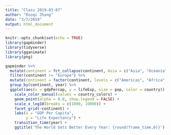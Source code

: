 ```yaml
---
title: "Class 2019-03-07"
author: "Ruoqi Zhang"
date: "3/7/2019"
output: html_document
---
```


```r
knitr::opts_chunk$set(echo = TRUE)
library(gapminder)
library(tidyverse)
library(gganimate)
library(png)
```

```r
gapminder %>% 
  mutate(continent = fct_collapse(continent, Asia = c("Asia", "Oceania"))) %>% 
  filter(continent != "Europe") %>% 
  mutate(continent = factor(continent, levels = c("Americas", "Africa", "Asia"))) %>% 
  group_by(continent, year) %>% 
  ggplot(aes(x = gdpPercap, y = lifeExp, size = pop, color = country)) +
    scale_color_manual(values = country_colors) +
    geom_point(alpha = 0.8, show.legend = FALSE) +
    scale_x_log10(breaks = c(1000, 10000)) +
    facet_grid(~continent) +
    labs(x = "GDP Per Capita",
         y = "Life Expectancy") +
    transition_time(year) +
    ggtitle('The World Gets Better Every Year: {round(frame_time,0)}')

```

